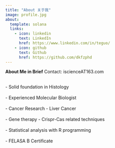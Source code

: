 ```yaml
---
title: "About 关于我"
image: profile.jpg
about:
  template: solana
  links:
    - icon: linkedin
      text: LinkedIn
      href: https://www.linkedin.com/in/teguo/
    - icon: github
      text: Github
      href: https://github.com/dkfzphd
---
```




**About Me in Brief**
Contact: iscienceAT163.com

<br> - Solid foundation in Histology\
<br> - Experienced Molecular Biologist\
<br> - Cancer Research - Liver Cancer\
<br> - Gene therapy - Crispr-Cas related techniques\
<br> - Statistical analysis with R programming\
<br> - FELASA B Certificate
